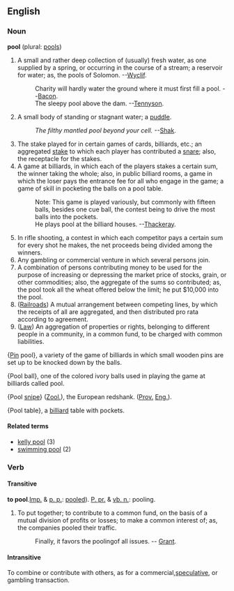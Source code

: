 ==English==
===Noun===
'''pool''' (plural: [[pools]])

# A small and rather deep collection of (usually) fresh water, as one supplied by a spring, or occurring in the course of a stream; a reservoir for water; as, the pools of Solomon. --[[w:Wyclif|Wyclif]].
#:Charity will hardly water the ground where it must first fill a pool.   --[[W:Bacon|Bacon]].
#: The sleepy pool above the dam. --[[W:Tennyson|Tennyson]].
# A small body of standing or stagnant water; a [[puddle]].
#:''The filthy mantled pool beyond your cell.'' --[[W:Shak|Shak]].
# The stake played for in certain games of cards, billiards, etc.; an aggregated [[stake]] to which each player has contributed a [[snare]]; also, the receptacle for the stakes.
# A game at billiards, in which each of the players stakes a  certain sum, the winner taking the whole; also, in public billiard rooms, a game in which the loser pays the entrance fee for all who engage in the game; a game of skill in pocketing the balls on a pool table.
#:Note: This game is played variously, but commonly with fifteen balls, besides one cue ball, the contest being to drive the most balls into the pockets.
#: He plays pool at the billiard houses. --[[W:Thackeray|Thackeray]].
# In rifle shooting, a contest in which each competitor pays a certain sum for every shot he makes, the net proceeds being divided among the winners.
# Any gambling or commercial venture in which several persons join.
# A combination of persons contributing money to be used for the  purpose of increasing or depressing the market price of stocks, grain, or other commodities; also, the aggregate of the sums so contributed; as, the pool took all the wheat offered below the limit; he put $10,000 into the pool.
# ([[Railroad]]s) A mutual arrangement between competing lines, by which the receipts of all are aggregated, and then distributed pro rata according to agreement. 
# ([[Law]]) An aggregation of properties or rights, belonging to different people in a community, in a common fund, to be charged with common liabilities.

{[[Pin]] pool}, a variety of the game of billiards in which small wooden pins are set up to be knocked down by the balls.

{Pool ball}, one of the colored ivory balls used in playing the game at billiards called pool.

{Pool [[snipe]]} ([[Zool.]]), the European redshank. ([[Prov.]] [[Eng.]]).

{Pool table}, a [[billiard]] table with pockets.

====Related terms====
*[[kelly pool]] (3)
*[[swimming pool]] (2)

===Verb===

==== Transitive====

'''to pool'''.[[Imp.]] & [[p. p.]]: [[pooled]]).  [[P. pr.]] & [[vb. n.]]: pooling.

#To put together; to contribute to a common fund, on the basis of a mutual division of profits or losses; to make a common interest of; as, the companies pooled their traffic.
#:Finally, it favors the poolingof all issues. -- [[w:Grant|Grant]].

==== Intransitive====

To combine or contribute with others, as for a commercial,[[speculative]], or gambling transaction.